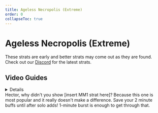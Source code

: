 ```yaml
---
title: Ageless Necropolis (Extreme)
order: 0
collapseToc: true
---
```


# Ageless Necropolis (Extreme)

<Banner
    src="/images/thumbnails/extreme/dt-ex5.avif"
    alt="Recollection (Extreme)"
/>

These strats are early and better strats may come out as they are found. Check out our <a href="https://discord.com/invite/naurffxiv" class="text-blue-500 underline">Discord</a> for the latest strats.

## Video Guides

<Details title="Ageless Necropolis Extreme Guide">
  <YouTube videoId="2RsWkk8bxyk" />
</Details>

<Callout>
  Hector, why didn't you show [insert MM1 strat here]? Because this one is most
  popular and it really doesn't make a difference.
</Callout>
<Callout>
  Save your 2 minute buffs until after solo adds! 1-minute burst is enough to
  get through that.
</Callout>
